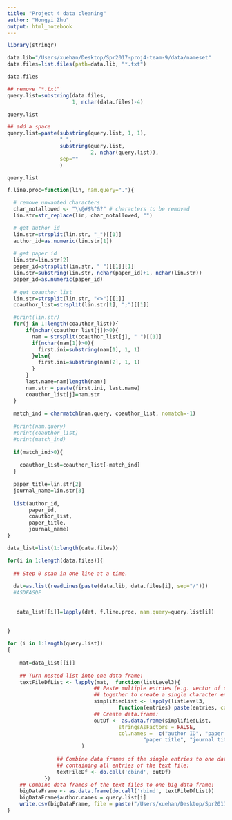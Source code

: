 ```yaml
---
title: "Project 4 data cleaning"
author: "Hongyi Zhu"
output: html_notebook
---
```

```r
library(stringr)
```

```r
data.lib="/Users/xuehan/Desktop/Spr2017-proj4-team-9/data/nameset"
data.files=list.files(path=data.lib, "*.txt")

data.files

## remove "*.txt"
query.list=substring(data.files, 
                     1, nchar(data.files)-4)

query.list

## add a space
query.list=paste(substring(query.list, 1, 1), 
                 " ", 
                 substring(query.list, 
                           2, nchar(query.list)),
                 sep=""
                 )

query.list

```

```r
f.line.proc=function(lin, nam.query="."){

  # remove unwanted characters
  char_notallowed <- "\\@#$%^&?" # characters to be removed
  lin.str=str_replace(lin, char_notallowed, "")

  # get author id
  lin.str=strsplit(lin.str, "_")[[1]]
  author_id=as.numeric(lin.str[1])
  
  # get paper id
  lin.str=lin.str[2]
  paper_id=strsplit(lin.str, " ")[[1]][1]
  lin.str=substring(lin.str, nchar(paper_id)+1, nchar(lin.str))
  paper_id=as.numeric(paper_id)
  
  # get coauthor list
  lin.str=strsplit(lin.str, "<>")[[1]]
  coauthor_list=strsplit(lin.str[1], ";")[[1]]

  #print(lin.str)
  for(j in 1:length(coauthor_list)){
      if(nchar(coauthor_list[j])>0){
        nam = strsplit(coauthor_list[j], " ")[[1]]
        if(nchar(nam[1])>0){
          first.ini=substring(nam[1], 1, 1)
        }else{
          first.ini=substring(nam[2], 1, 1)
        }
      }
      last.name=nam[length(nam)]
      nam.str = paste(first.ini, last.name)
      coauthor_list[j]=nam.str
  }
  
  match_ind = charmatch(nam.query, coauthor_list, nomatch=-1)
  
  #print(nam.query)
  #print(coauthor_list)
  #print(match_ind)
  
  if(match_ind>0){
    
    coauthor_list=coauthor_list[-match_ind]
  }
  
  paper_title=lin.str[2]
  journal_name=lin.str[3]
  
  list(author_id, 
       paper_id, 
       coauthor_list, 
       paper_title, 
       journal_name)
}
```


```r
data_list=list(1:length(data.files))

for(i in 1:length(data.files)){
  
  ## Step 0 scan in one line at a time.
  
  dat=as.list(readLines(paste(data.lib, data.files[i], sep="/")))
  #ASDFASDF
  
  
   data_list[[i]]=lapply(dat, f.line.proc, nam.query=query.list[i])
  
  
}
```



```r

for (i in 1:length(query.list))
{
      
    mat=data_list[[i]]
    
    ## Turn nested list into one data frame:
    textFileDfList <- lapply(mat,  function(listLevel3){
                            ## Paste multiple entries (e.g. vector of co-authors)
                            ## together to create a single character entry:
                            simplifiedList <- lapply(listLevel3, 
                                    function(entries) paste(entries, collapse = ", "))
                            ## Create data.frame:
                            outDf <- as.data.frame(simplifiedList, 
                                    stringsAsFactors = FALSE, 
                                    col.names =  c("author ID", "paper ID", "coauthor names", 
                                            "paper title", "journal title")                                                    
                        )
    
                ## Combine data frames of the single entries to one data frame,
                ## containing all entries of the text file:
                textFileDf <- do.call('cbind', outDf)           
            })
    ## Combine data frames of the text files to one big data frame:
    bigDataFrame <- as.data.frame(do.call('rbind', textFileDfList))
    bigDataFrame$author.names = query.list[i]
    write.csv(bigDataFrame, file = paste("/Users/xuehan/Desktop/Spr2017-proj4-team-9/data/nameset/", query.list[i], ".csv", sep=""))
}

```



